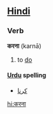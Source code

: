==[[Hindi]]==
===Verb===
'''करना''' (karnā)

# to [[do]]

====[[Urdu]] spelling====
*[[کرنا]]

[[hi:करना]]